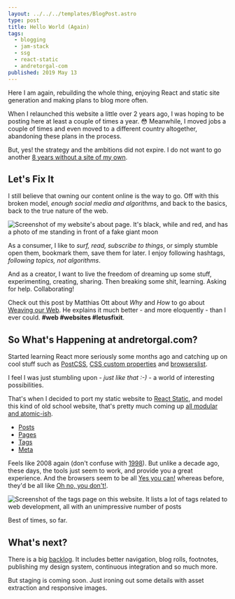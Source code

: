 ```yaml
---
layout: ../../../templates/BlogPost.astro
type: post
title: Hello World (Again)
tags:
  - blogging
  - jam-stack
  - ssg
  - react-static
  - andretorgal-com
published: 2019 May 13
---
```


<Abstract>

Here I am again, rebuilding the whole thing, enjoying React and static site generation and making plans to blog more often.

</Abstract>

When I relaunched this website a little over 2 years ago, I was hoping to be posting here at least a couple of times a year. :flushed: Meanwhile, I moved jobs a couple of times and even moved to a different country altogether, abandoning these plans in the process.

But, yes! the strategy and the ambitions did not expire. I do not want to go another [8 years without a site of my own](/posts/2017-01/hello-world).

## Let's Fix It

I still believe that owning our content online is the way to go. Off with this broken model, _enough social media and algorithms_, and back to the basics, back to the true nature of the web.

![Screenshot of my website's about page. It's black, while and red, and has a photo of me standing in front of a fake giant moon](./media/andretorgal-com-2019.png)

As a consumer, I like to _surf, read, subscribe to things_, or simply stumble open them, bookmark them, save them for later. I enjoy following hashtags, _following topics, not algorithms_.

And as a creator, I want to live the freedom of dreaming up some stuff, experimenting, creating, sharing. Then breaking some shit, learning. Asking for help. Collaborating!

Check out this post by Matthias Ott about _Why_ and _How_ to go about [Weaving our Web](https://matthiasott.com/articles/into-the-personal-website-verse). He explains it much better - and more eloquently - than I ever could. **#web #websites #letusfixit**.

## So What's Happening at andretorgal.com?

Started learning React more seriously some months ago and catching up on cool stuff such as [PostCSS](https://postcss.org/), [CSS custom properties](https://css-tricks.com/guides/css-custom-properties/) and [browserslist](/meta/records/pending/browser-support).

I feel I was just stumbling upon - _just like that :-)_ - a world of interesting possibilities.

That's when I decided to port my static website to [React Static](/meta/records/rejected/react-static), and model this kind of old school website, that's pretty much coming up [all modular and atomic-ish](/meta/records/rejected/conventions-structure-atomic-semantics).

- [Posts](/posts)
- [Pages](/about)
- [Tags](/tags)
- [Meta](/meta)

Feels like 2008 again (don't confuse with [1998](https://24ways.org/2018/designing-your-site-like-its-1998/)). But unlike a decade ago, these days, the tools just seem to work, and provide you a great experience. And the browsers seem to be all [Yes you can!](https://caniuse.com/#feat=css-grid) whereas before, they'd be all like [Oh no, you don't!](https://github.com/Modernizr/Modernizr/wiki/HTML5-Cross-Browser-Polyfills).

![Screenshot of the tags page on this website. It lists a lot of tags related to web development, all with an unimpressive number of posts](./media/andretorgal-com-2019-tags.png)

Best of times, so far.

## What's next?

There is a big [backlog](/meta/project/backlog). It includes better navigation, blog rolls, footnotes, publishing my design system, continuous integration and so much more.

But staging is coming soon. Just ironing out some details with asset extraction and responsive images.
